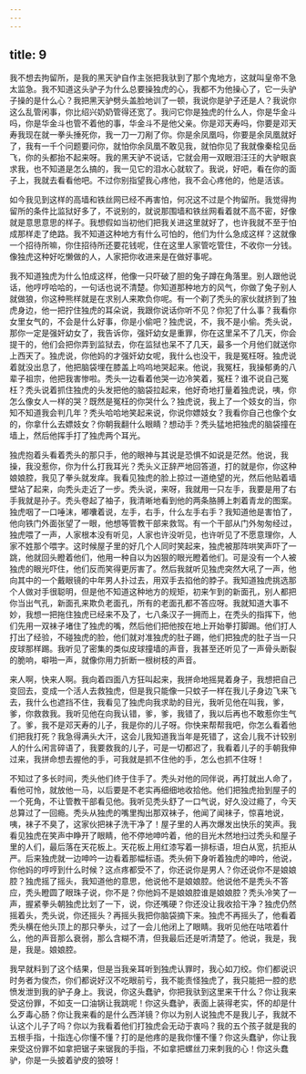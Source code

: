 ```yaml
---
---
---
```

title: 9
---




我不想去拘留所，是我的黑天驴自作主张把我驮到了那个鬼地方，这就叫皇帝不急太监急。我不知道这头驴子为什么总要操独虎的心，我都不为他操心了，它一头驴子操的是什么心？我把黑天驴劈头盖脸地训了一顿，我说你是驴子还是人？我说你这么乱管闲事，你比绍兴奶奶管得还宽了。我问它你是独虎的什么人，你是华金斗吗，你是华金斗也管不着他的事，华金斗不是他父亲。你是邓天寿吗，你要是邓天寿我现在就一拳头捶死你，我一刀一刀剐了你。你是余凤凰吗，你要是余凤凰就好了，我有一千个问题要问你，就怕你余凤凰不敢见我，就怕你见了我就像秦桧见岳飞，你的头都抬不起来呀。我的黑天驴不说话，它就会用一双眼泪汪汪的大驴眼哀求我，也不知道是怎么搞的，我一见它的泪水心就软了。我说，好吧，看在你的面子上，我就去看看他吧。不过你别指望我心疼他，我不会心疼他的，他是活该。

如今我见到这样的高墙和铁丝网已经不再害怕，何况这不过是个拘留所。我觉得拘留所的条件比监狱好多了，不说别的，就说那围墙和铁丝网看着就不高不密，好像就是意思意思的样子。我想假如当初他们把我关进这里就好了，也许我就不至于怕成那样走了绝路。我不知道这种地方有什么可怕的，他们为什么急成这样？这就像一个招待所嘛，你住招待所还要花钱呢，住在这里人家管吃管住，不收你一分钱。像独虎这种好吃懒做的人，人家把你收进来是在做好事呢。

我不知道独虎为什么怕成这样，他像一只吓破了胆的兔子蹲在角落里。别人跟他说话，他哼哼哈哈的，一句话也说不清楚。你知道那种地方的风气，你做了兔子别人就做狼，你这种熊样就是在求别人来欺负你呢。有一个剃了秃头的家伙就挤到了独虎身边，他一把拧住独虎的耳朵说，我跟你说话你听不见？你犯了什么事？我看你女里女气的，不会是什么好事，你是小偷吧？独虎说，不，我不是小偷。秃头说，那你一定是强奸幼女了，我告诉你，强奸幼女是重罪，你在这里呆不了几天，你会提干的，他们会把你弄到监狱去，你在监狱也呆不了几天，最多一个月他们就送你上西天了。独虎说，你他妈的才强奸幼女呢，我什么也没干，我是冤枉呀。独虎说着就没出息了，他把脑袋埋在膝盖上呜呜地哭起来。他说，我冤枉，我操郁勇的八辈子祖宗，他把我害惨啦。秃头一边看着他哭一边冷笑着，冤枉？谁不说自己冤枉？秃头说着抓住独虎的头发把他的脑袋拉起来，他好奇地打量着独虎说，咦，你怎么像女人一样的哭？既然是冤枉的你哭什么？独虎说，我上了一个妓女的当，你知不知道我会判几年？秃头哈哈地笑起来说，你说你嫖妓女？我看你自己也像个女的，你拿什么去嫖妓女？你朝我翻什么眼睛？想动手？秃头猛地把独虎的脑袋撞在墙上，然后他挥手打了独虎两个耳光。

独虎抱着头看着秃头的那只手，他的眼神与其说是恐惧不如说是茫然。他说，我操，我没惹你，你为什么打我耳光？秃头义正辞严地回答道，打的就是你，你这种娘娘腔，我见了拳头就发痒。我看见独虎的脸上掠过一道绝望的光，然后他贴着墙壁站了起来，向秃头走近了一步。秃头说，来呀，我就用一只左手，我要是用了右手我就是孙子。秃头卷起了袖子，我清晰地看到他的两条胳膊上刺着青龙的图案。独虎咽了一口唾沫，嘟囔着说，左手，右手，什么左手右手？我知道他是害怕了，他向铁门外面张望了一眼，他想等管教干部来救驾。有一个干部从门外匆匆经过，独虎喂了一声，人家根本没有听见，人家也许没听见，也许听见了不愿意理你，人家不姓那个喂字。这时候屋子里的好几个人同时笑起来，独虎被那阵哄笑声吓了一跳，他就回头瞪着他们，他用一种自以为凶狠的眼光瞪着他们。可是没有一个人被独虎的眼光吓住，他们反而笑得更厉害了。然后我就听见独虎突然大吼了一声，他向其中的一个戴眼镜的中年男人扑过去，用双手去掐他的脖子。我知道独虎挑选那个人做对手很聪明，但是他不知道这种地方的规矩，初来乍到的新面孔，别人都把你当出气孔，新面孔来欺负老面孔，所有的老面孔都不答应呀。我就知道大事不妙，我想一把拖住独虎已经来不及了，七八条汉子一拥而上，在秃头的指挥下，他们先用一双袜子堵住了独虎的嘴，然后他们把他按在地上开始拳打脚踢。他们打人打出了经验，不碰独虎的脸，他们就对准独虎的肚子踢，他们把独虎的肚子当一只皮球那样踢。我听见了密集的类似皮球撞墙的声音，我甚至还听见了一声骨头断裂的脆响，噼啪一声，就像你用力折断一根树枝的声音。

来人啊，快来人啊。我向着四面八方狂叫起来，我拼命地摇晃着身子，我想把自己变回去，变成一个活人去救独虎，但是我只能像一只蚊子一样在我儿子身边飞来飞去，我什么也遮挡不住，我看见了独虎向我求助的目光，我听见他在叫我，爹，爹，你救救我。我听见他在向我认错，爹，爹，我错了，我以后再也不敢惹你生气了。爹，我不是邓天寿的儿子，我是你的儿子呀。你快来帮帮我吧，你怎么看着他们把我打死？我急得满头大汗，这会儿我知道我当年是死错了，这会儿我不计较别人的什么闲言碎语了，我要救我的儿子，可是一切都迟了，我看着儿子的手朝我伸过来，我拼命想去握他的手，可我就是抓不住他的手，怎么也抓不住呀！

不知过了多长时间，秃头他们终于住手了。秃头对他的同伴说，再打就出人命了，看他可怜，就放他一马，以后要是不老实再细细地收拾他。他们把独虎抬到屋子的一个死角，不让管教干部看见他。我听见秃头舒了一口气说，好久没过瘾了，今天总算过了一回瘾。秃头从独虎的嘴里掏出那双袜子，他闻了闻袜子，惊喜地说，咦，袜子不臭了，这家伙把袜子洗干净了！屋子里的人再次爆发出快乐的笑声。我看见独虎在笑声中睁开了眼睛，他不停地呻吟着，他的目光木然地扫过秃头和屋子里的人们，最后落在天花板上。天花板上用红漆写着一排标语，坦白从宽，抗拒从严。后来独虎就一边呻吟一边看着那幅标语。秃头俯下身听着独虎的呻吟，他说，你他妈的哼哼到什么时候？这点疼都受不了，你还说你是男人？你还说你不是娘娘腔？独虎摇了摇头，我知道他的意思，他说他不是娘娘腔。他说他不是秃头不答应，秃头瞪圆了眼珠子说，你不是？你他妈不是娘娘腔谁是娘娘腔？秃头冷笑了一声，握紧拳头朝独虎比划了一下，说，你还嘴硬？你还没让我收拾干净？独虎仍然摇着头，秃头说，你还摇头？再摇头我把你脑袋摘下来。独虎不再摇头了，他看着秃头横在他头顶上的那只拳头，过了一会儿他闭上了眼睛。我听见他在咕哝着什么，他的声音那么衰弱，那么含糊不清，但我最后还是听清楚了。他说，我是，我是，我是。娘娘腔。

我早就料到了这个结果，但是当我亲耳听到独虎认罪时，我心如刀绞。你们都说识时务者为俊杰，你们都说好汉不吃眼前亏，我不能责怪独虎了，我只能把一腔的悲愤发泄到我的驴子身上。我说，你这头蠢驴，你把我驮到这里来干什么？你让我来受这份罪，不如支一口油锅让我跳呢！你这头蠢驴，表面上装得老实，怀的却是什么歹毒心肠？你让我来看的是什么西洋镜？你以为别人说独虎不是我儿子，我就不认这个儿子了吗？你以为我看着他们打独虎会无动于衷吗？我的五个孩子就是我的五根手指，十指连心你懂不懂？打的是他疼的是我你懂不懂？你这头蠢驴，你让我来受这份罪不如拿把锯子来锯我的手指，不如拿把螺丝刀来刺我的心！你这头蠢驴，你是一头披着驴皮的狼呀！